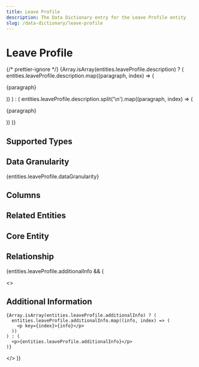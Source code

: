 ```yaml
---
title: Leave Profile
description: The Data Dictionary entry for the Leave Profile entity
slug: /data-dictionary/leave-profile
---
```



# Leave Profile

{/* prettier-ignore */}
{Array.isArray(entities.leaveProfile.description) ? (
  entities.leaveProfile.description.map((paragraph, index) => (
    <p key={index}>{paragraph}</p>
))
) : (
entities.leaveProfile.description.split('\n').map((paragraph, index) => (

<p key={index}>{paragraph}</p>
)) )}

## Supported Types

<SupportedTypesTable supportedTypes={entities.leaveProfile.supportedTypes} />

## Data Granularity

{entities.leaveProfile.dataGranularity}

## Columns

<ColumnsTable columns={entities.leaveProfile.columns} />

## Related Entities

<RelatedEntitiesList relatedEntities={entities.leaveProfile.relatedEntities} />

## Core Entity

<CoreEntityTable coreEntities={entities.leaveProfile.coreEntity} />

## Relationship

<RelationshipTable
  relationship={entities.leaveProfile.relationship}
  simple={true}
/>

{entities.leaveProfile.additionalInfo && (

  <>
    <h2>Additional Information</h2>

    {Array.isArray(entities.leaveProfile.additionalInfo) ? (
      entities.leaveProfile.additionalInfo.map((info, index) => (
        <p key={index}>{info}</p>
      ))
    ) : (
      <p>{entities.leaveProfile.additionalInfo}</p>
    )}

  </>
)}
